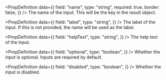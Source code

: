 
<PropDefinition
  data={{
    field: "name",
    type: "string",
    required: true,
    border: false,
  }}
/>
The name of the input. This will be the key in the result object.

<PropDefinition
  data={{
    field: "label",
    type: "string",
  }}
/>
The label of the input. If this is not provided, the name will be used as the label.

<PropDefinition
  data={{
    field: "helpText",
    type: "string",
  }}
/>
The help text of the input.

<PropDefinition
  data={{
    field: "optional",
    type: "boolean",
  }}
/>
Whether the input is optional. Inputs are required by default.

<PropDefinition
  data={{
    field: "disabled",
    type: "boolean",
  }}
/>
Whether the input is disabled.

